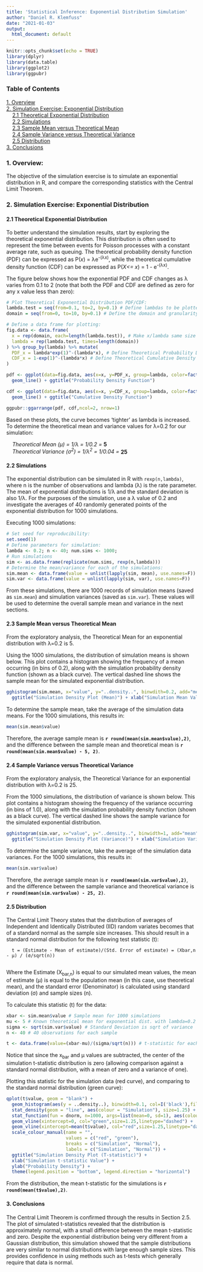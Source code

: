 ```yaml
---
title: 'Statistical Inference: Exponential Distribution Simulation'
author: "Daniel R. Klemfuss"
date: "2021-01-03"
output:
  html_document: default
---
```


```r
knitr::opts_chunk$set(echo = TRUE)
library(dplyr)
library(data.table)
library(ggplot2)
library(ggpubr)

```
### Table of Contents
| [1. Overview](#section_1)
| [2. Simulation Exercise: Exponential Distribution](#section_2)
|     [2.1 Theoretical Exponential Distribution](#section_2_1)
|     [2.2 Simulations](#section_2_2)
|     [2.3 Sample Mean versus Theoretical Mean](#section_2_3)
|     [2.4 Sample Variance versus Theoretical Variance](#section_2_4)
|     [2.5 Distribution](#section_2_5)
| [3. Conclusions](#section_3)



### <a name="section_1"></a>  1. Overview:

The objective of the simulation exercise is to simulate an exponential distribution in R, and compare the corresponding statistics with the Central Limit Theorem.  

### <a name="section_2"></a>  2. Simulation Exercise: Exponential Distribution

#### <a name="section_2_1"></a> 2.1 Theoretical Exponential Distribution

To better understand the simulation results, start by exploring the theoretical exponential distribution. This distribution is often used to represent the time between events for Poisson processes with a constant average rate, such as queuing. The theoretical probability density function (PDF) can be expressed as P(*x*) = λe<sup>-(λx)</sup>, while the theoretical cumulative density function (CDF) can be expressed as P(*X<= x*) = 1 - e<sup>-(λx)</sup>.

The figure below shows how the exponential PDF and CDF changes as λ varies from 0.1 to 2 (note that both the PDF and CDF are defined as zero for any x value less than zero):

```r
# Plot Theoretical Exponential Distribution PDF/CDF:
lambda.test = seq(from=0.1, to=2, by=0.1) # Define lambdas to be plotted (groups)
domain = seq(from=0, to=10, by=0.1) # Define the domain and granularity of the plot

# Define a data frame for plotting: 
fig.data <- data.frame(
  x = rep(domain, each=length(lambda.test)), # Make x/lambda same size
  lambda = rep(lambda.test, times=length(domain))
) %>% group_by(lambda) %>% mutate(
  PDF_x = lambda*exp(1)^-(lambda*x), # Define Theoretical Probability Density Function
  CDF_x = 1-exp(1)^-(lambda*x) # Define Theoretical Cumulative Density Function
)

pdf <- ggplot(data=fig.data, aes(x=x, y=PDF_x, group=lambda, color=factor(lambda))) +
  geom_line() + ggtitle("Probability Density Function")

cdf <- ggplot(data=fig.data, aes(x=x, y=CDF_x, group=lambda, color=factor(lambda))) +
  geom_line() + ggtitle("Cumulative Density Function")

ggpubr::ggarrange(pdf, cdf,ncol=2, nrow=1)

```

Based on these plots, the curve becomes 'tighter' as lambda is increased. To determine the theoretical mean and variance values for λ=0.2 for our simulation: 

|     *Theoretical Mean (μ)  = 1/λ = 1/0.2 =* **5** 
|     *Theoretical Variance (σ<sup>2</sup>) = 1/λ<sup>2</sup> = 1/0.04 =* **25**

#### <a name="section_2_2"></a> 2.2 Simulations

The exponential distribution can be simulated in R with `rexp(n,lambda)`, where n is the number of observations and lambda (λ) is the rate parameter. The mean of exponential distributions is 1/λ and the standard deviation is also 1/λ. For the purposes of the simulation, use a λ value of 0.2 and investigate the averages of 40 randomly generated points of the exponential distribution for 1000 simulations.

Executing 1000 simulations: 

```r
# Set seed for reproducibility: 
set.seed(1)
# Define parameters for simulation: 
lambda <- 0.2; n <- 40; num.sims <- 1000;
# Run simulations
sim <- as.data.frame(replicate(num.sims, rexp(n,lambda)))
# Determine the mean/variance for each of the simulations: 
sim.mean <- data.frame(value = unlist(lapply(sim, mean), use.names=F))
sim.var <- data.frame(value = unlist(lapply(sim, var), use.names=F))
```

From these simulations, there are 1000 records of simulation means (saved as `sim.mean`) and simulation variances (saved as `sim.var`). These values will be used to determine the overall sample mean and variance in the next sections.  

#### <a name="section_2_3"></a> 2.3 Sample Mean versus Theoretical Mean

From the exploratory analysis, the Theoretical Mean for an exponential distribution with λ=0.2 is 5. 

Using the 1000 simulations, the distribution of simulation means is shown below. This plot contains a histogram showing the frequency of a mean occurring (in bins of 0.2), along with the simulation probability density function (shown as a black curve). The vertical dashed line shows the sample mean for the simulated exponential distribution. 

```r
gghistogram(sim.mean, x="value", y="..density..", binwdith=0.2, add="mean", add_density=T, fill="lightgray") +
  ggtitle("Simulation Density Plot (Mean)") + xlab("Simulation Mean Value")

```

To determine the sample mean, take the average of the simulation data means. For the 1000 simulations, this results in: 

```r
mean(sim.mean$value)
```

Therefore, the average sample mean is **`r round(mean(sim.mean$value),2)`**, and the difference between the sample mean and theoretical mean is **`r round(mean(sim.mean$value) - 5, 2)`**. 

#### <a name="section_2_4"></a> 2.4 Sample Variance versus Theoretical Variance

From the exploratory analysis, the Theoretical Variance for an exponential distribution with λ=0.2 is 25. 

From the 1000 simulations, the distribution of variance is shown below. This plot contains a histogram showing the frequency of the variance occurring (in bins of 1.0), along with the simulation probability density function (shown as a black curve). The vertical dashed line shows the sample variance for the simulated exponential distribution. 

```r
gghistogram(sim.var, x="value", y="..density..", binwidth=1, add="mean", add_density=T, fill="lightgray") +
  ggtitle("Simulation Density Plot (Variance)") + xlab("Simulation Variance Value")
```

To determine the sample variance, take the average of the simulation data variances. For the 1000 simulations, this results in: 

```r
mean(sim.var$value)
```

Therefore, the average sample mean is **`r round(mean(sim.var$value),2)`**, and the difference between the sample variance and theoretical variance is **`r round(mean(sim.var$value) - 25, 2)`**.

#### <a name="section_2_5"></a> 2.5 Distribution 

The Central Limit Theory states that the distribution of averages of Independent and Identically Distributed (IID) random variates becomes that of a standard normal as the sample size increases. This should result in a standard normal distribution for the following test statistic (t): 

      t = (Estimate - Mean of estimate)/(Std. Error of estimate) = (Xbar,n - μ) / (σ/sqrt(n))  
     
Where the Estimate (X<sub>bar,n</sub>) is equal to our simulated mean values, the mean of estimate (μ) is equal to the population mean (in this case, use theoretical mean), and the standard error (Denominator) is calculated using standard deviation (σ) and sample sizes (n). 

To calculate this statistic (t) for the data: 

```r
xbar <- sim.mean$value # Sample mean for 1000 simulations
mu <- 5 # Known theoretical mean for exponential dist. with lambda=0.2
sigma <- sqrt(sim.var$value) # Standard Deviation is sqrt of variance
n <- 40 # 40 observations for each sample

t <- data.frame(value=(xbar-mu)/(sigma/sqrt(n))) # t-statistic for each simulation
```

Notice that since the x<sub>bar</sub> and μ values are subtracted, the center of the simulation t-statistic distribution is zero (allowing comparison against a standard normal distribution, with a mean of zero and a variance of one).

Plotting this statistic for the simulation data (red curve), and comparing to the standard normal distribution (green curve):

```r
qplot(t$value, geom = "blank") +
  geom_histogram(aes(y = ..density..), binwidth=0.1, col=I('black'),fill=I('grey')) +
  stat_density(geom = "line", aes(colour = "Simulation"), size=1.25) +
  stat_function(fun = dnorm, n=1000, args=list(mean=0, sd=1), aes(colour = "Normal"),size=1.25) +
  geom_vline(xintercept=0, col="green",size=1.25,linetype="dashed") +
  geom_vline(xintercept=mean(t$value), col="red",size=1.25,linetype="dashed") +
  scale_colour_manual(name = "",
                      values = c("red", "green"),
                      breaks = c("Simulation", "Normal"),
                      labels = c("Simulation", "Normal")) +
  ggtitle("Simulation Density Plot (T-statistic)") +
  xlab("Simulation t-statistic Value") +
  ylab("Probability Density") +
  theme(legend.position = "bottom", legend.direction = "horizontal")

```
From the distribution, the mean t-statistic for the simulations is **`r round(mean(t$value),2)`**. 

#### <a name="section_3"></a> 3. Conclusions 

The Central Limit Theorem is confirmed through the results in Section 2.5. The plot of simulated t-statistics revealed that the distribution is approximately normal, with a small difference between the mean t-statistic and zero. Despite the exponential distribution being very different from a Gaussian distribution, this simulation showed that the sample distributions are very similar to normal distributions with large enough sample sizes. This provides confidence in using methods such as t-tests which generally require that data is normal.  




